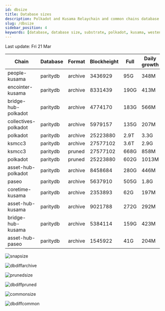```yaml
---
id: dbsize
title: Database sizes
description: Polkadot and Kusama Relaychain and common chains database sizes
slug: /dbsize
sidebar_position: 4
keywords: [database, database size, substrate, polkadot, kusama, westend]
---
```



Last update: Fri 21 Mar

| Chain    | Database   | Format | Blockheight | Full         | Daily growth |
| ------------------------| ----------- | -------- | ------- | ---------- | ----- | 
| people-kusama | paritydb | archive | 3436929 | 95G | 348M |
| encointer-kusama | paritydb | archive | 8331439 | 190G | 413M |
| bridge-hub-polkadot | paritydb | archive | 4774170 | 183G | 566M |
| collectives-polkadot | paritydb | archive | 5979157 | 135G | 207M |
| polkadot | paritydb | archive | 25223880 | 2.9T | 3.3G |
| ksmcc3 | paritydb | archive | 27577102 | 3.6T | 2.9G |
| ksmcc3 | paritydb | pruned | 27577102 | 668G | 858M |
| polkadot | paritydb | pruned | 25223880 | 602G | 1013M |
| asset-hub-polkadot | paritydb | archive | 8458684 | 280G | 446M |
| paseo | paritydb | archive | 5637910 | 505G | 1.8G |
| coretime-kusama | paritydb | archive | 2353893 | 62G | 197M |
| asset-hub-kusama | paritydb | archive | 9021788 | 272G | 292M |
| bridge-hub-kusama | paritydb | archive | 5384114 | 159G | 423M |
| asset-hub-paseo | paritydb | archive | 1545922 | 41G | 204M |

![snapsize](/img/archivesize.png)

![dbdiffarchive](/img/dbdiffrelay.png)

![prunedsize](/img/prunedsize.png)

![dbdiffpruned](/img/dbdiffpruned.png)

![commonsize](/img/commonsize.png)

![dbdiffcommon](/img/dbdiffcommon.png)
